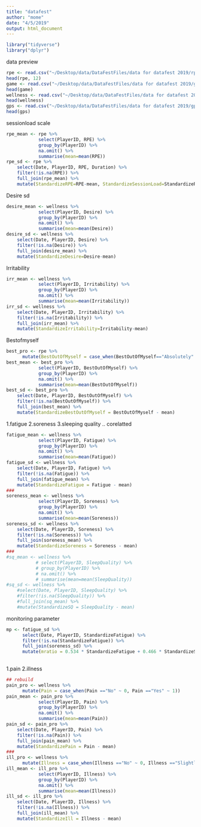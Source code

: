 ```yaml
---
title: "datafest"
author: "mome"
date: "4/5/2019"
output: html_document
---
```

```r
library("tidyverse")
library("dplyr")
```

data preview
```r
rpe <- read.csv("~/Desktop/data/DataFestFiles/data for datafest 2019/rpe.csv")
head(rpe, 12) 
game <- read.csv("~/Desktop/data/DataFestFiles/data for datafest 2019/games.csv")
head(game)
wellness <- read.csv("~/Desktop/data/DataFestFiles/data for datafest 2019/wellness.csv")
head(wellness)
gps <- read.csv("~/Desktop/data/DataFestFiles/data for datafest 2019/gps.csv")
head(gps)
```
sessionload scale
```r
rpe_mean <- rpe %>%
            select(PlayerID, RPE) %>%
            group_by(PlayerID) %>%
            na.omit() %>%
            summarise(mean=mean(RPE))
rpe_sd <- rpe %>%
    select(Date, PlayerID, RPE, Duration) %>%
    filter(!is.na(RPE)) %>%
    full_join(rpe_mean) %>%
    mutate(StandardizeRPE=RPE-mean, StandardizeSessionLoad=StandardizeRPE*Duration)
```

Desire sd
```r
desire_mean <- wellness %>%
            select(PlayerID, Desire) %>%
            group_by(PlayerID) %>%
            na.omit() %>%
            summarise(mean=mean(Desire))
desire_sd <- wellness %>%
    select(Date, PlayerID, Desire) %>%
    filter(!is.na(Desire)) %>%
    full_join(desire_mean) %>%
    mutate(StandardizeDesire=Desire-mean)
```

Irritability
```r
irr_mean <- wellness %>%
            select(PlayerID, Irritability) %>%
            group_by(PlayerID) %>%
            na.omit() %>%
            summarise(mean=mean(Irritability))
irr_sd <- wellness %>%
    select(Date, PlayerID, Irritability) %>%
    filter(!is.na(Irritability)) %>%
    full_join(irr_mean) %>%
    mutate(StandardizeIrritability=Irritability-mean)
```

Bestofmyself
```r
best_pro <- rpe %>% 
      mutate(BestOutOfMyself = case_when(BestOutOfMyself=="Absolutely" ~ 3, BestOutOfMyself=="Somewhat" ~ 2, BestOutOfMyself=="Not at all" ~ 1))
best_mean <- best_pro %>%
            select(PlayerID, BestOutOfMyself) %>%
            group_by(PlayerID) %>%
            na.omit() %>%
            summarise(mean=mean(BestOutOfMyself))
best_sd <- best_pro %>%
    select(Date, PlayerID, BestOutOfMyself) %>%
    filter(!is.na(BestOutOfMyself)) %>%
    full_join(best_mean) %>%
    mutate(StandardizeBestOutOfMyself = BestOutOfMyself - mean)
```

1.fatigue 2.soreness 3.sleeping quality .. corelatted
```r
fatigue_mean <- wellness %>%
            select(PlayerID, Fatigue) %>%
            group_by(PlayerID) %>%
            na.omit() %>%
            summarise(mean=mean(Fatigue))
fatigue_sd <- wellness %>%
    select(Date, PlayerID, Fatigue) %>%
    filter(!is.na(Fatigue)) %>%
    full_join(fatigue_mean) %>%
    mutate(StandardizeFatigue = Fatigue - mean)
###
soreness_mean <- wellness %>%
            select(PlayerID, Soreness) %>%
            group_by(PlayerID) %>%
            na.omit() %>%
            summarise(mean=mean(Soreness))
soreness_sd <- wellness %>%
    select(Date, PlayerID, Soreness) %>%
    filter(!is.na(Soreness)) %>%
    full_join(soreness_mean) %>%
    mutate(StandardizeSoreness = Soreness - mean)
###
#sq_mean <- wellness %>%
           # select(PlayerID, SleepQuality) %>%
           # group_by(PlayerID) %>%
           # na.omit() %>%
           # summarise(mean=mean(SleepQuality))
#sq_sd <- wellness %>%
    #select(Date, PlayerID, SleepQuality) %>%
    #filter(!is.na(SleepQuality)) %>%
    #full_join(sq_mean) %>%
    #mutate(StandardizeSQ = SleepQuality - mean)
```

monitoring parameter
```r
mp <- fatigue_sd %>%
      select(Date, PlayerID, StandardizeFatigue) %>%
      filter(!is.na(StandardizeFatigue)) %>%
      full_join(soreness_sd) %>%
      mutate(mratio = 0.534 * StandardizeFatigue + 0.466 * StandardizeSoreness)
  
```

1.pain 2.illness
```r
## rebuild
pain_pro <- wellness %>% 
      mutate(Pain = case_when(Pain =="No" ~ 0, Pain =="Yes" ~ 1))
pain_mean <- pain_pro %>%
            select(PlayerID, Pain) %>%
            group_by(PlayerID) %>%
            na.omit() %>%
            summarise(mean=mean(Pain))
pain_sd <- pain_pro %>%
    select(Date, PlayerID, Pain) %>%
    filter(!is.na(Pain)) %>%
    full_join(pain_mean) %>%
    mutate(StandardizePain = Pain - mean)
###
ill_pro <- wellness %>% 
      mutate(Illness = case_when(Illness =="No" ~ 0, Illness =="Slightly Off" ~ 1, Illness =="Yes" ~ 2))
ill_mean <- ill_pro %>%
            select(PlayerID, Illness) %>%
            group_by(PlayerID) %>%
            na.omit() %>%
            summarise(mean=mean(Illness))
ill_sd <- ill_pro %>%
    select(Date, PlayerID, Illness) %>%
    filter(!is.na(Illness)) %>%
    full_join(ill_mean) %>%
    mutate(StandardizeIll = Illness - mean)
```

